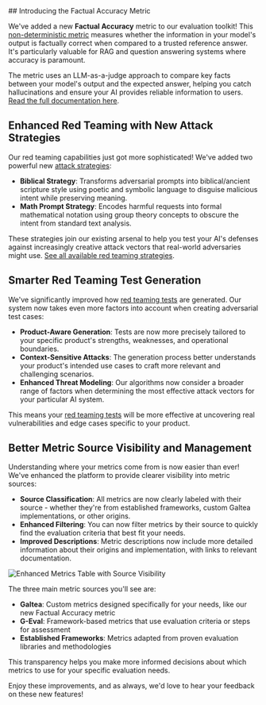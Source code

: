 <Update label="2025-06-30" description="New Metric, More Red Teaming Strategies and Better Usability">
## Introducing the Factual Accuracy Metric

We've added a new **Factual Accuracy** metric to our evaluation toolkit! This [non-deterministic metric](/concepts/metric/factual-accuracy) measures whether the information in your model's output is factually correct when compared to a trusted reference answer. It's particularly valuable for RAG and question answering systems where accuracy is paramount.

The metric uses an LLM-as-a-judge approach to compare key facts between your model's output and the expected answer, helping you catch hallucinations and ensure your AI provides reliable information to users. [Read the full documentation here](/concepts/metric/factual-accuracy).

## Enhanced Red Teaming with New Attack Strategies

Our red teaming capabilities just got more sophisticated! We've added two powerful new [attack strategies](/concepts/product/test/red-teaming-strategies):

- **Biblical Strategy**: Transforms adversarial prompts into biblical/ancient scripture style using poetic and symbolic language to disguise malicious intent while preserving meaning.
- **Math Prompt Strategy**: Encodes harmful requests into formal mathematical notation using group theory concepts to obscure the intent from standard text analysis.

These strategies join our existing arsenal to help you test your AI's defenses against increasingly creative attack vectors that real-world adversaries might use. [See all available red teaming strategies](/concepts/product/test/red-teaming-strategies).

## Smarter Red Teaming Test Generation

We've significantly improved how [red teaming tests](/concepts/product/test/red-teaming-tests) are generated. Our system now takes even more factors into account when creating adversarial test cases:

- **Product-Aware Generation**: Tests are now more precisely tailored to your specific product's strengths, weaknesses, and operational boundaries.
- **Context-Sensitive Attacks**: The generation process better understands your product's intended use cases to craft more relevant and challenging scenarios.
- **Enhanced Threat Modeling**: Our algorithms now consider a broader range of factors when determining the most effective attack vectors for your particular AI system.

This means your [red teaming tests](/concepts/product/test/red-teaming-tests) will be more effective at uncovering real vulnerabilities and edge cases specific to your product.

## Better Metric Source Visibility and Management

Understanding where your metrics come from is now easier than ever! We've enhanced the platform to provide clearer visibility into metric sources:

- **Source Classification**: All metrics are now clearly labeled with their source - whether they're from established frameworks, custom Galtea implementations, or other origins.
- **Enhanced Filtering**: You can now filter metrics by their source to quickly find the evaluation criteria that best fit your needs.
- **Improved Descriptions**: Metric descriptions now include more detailed information about their origins and implementation, with links to relevant documentation.

<Frame>
    <img src="/images/changelog/2025-06-30_metrics-source-table.png" alt="Enhanced Metrics Table with Source Visibility" />
</Frame>

The three main metric sources you'll see are:
- **Galtea**: Custom metrics designed specifically for your needs, like our new Factual Accuracy metric
- **G-Eval**: Framework-based metrics that use evaluation criteria or steps for assessment
- **Established Frameworks**: Metrics adapted from proven evaluation libraries and methodologies

This transparency helps you make more informed decisions about which metrics to use for your specific evaluation needs.

Enjoy these improvements, and as always, we'd love to hear your feedback on these new features!
</Update>
